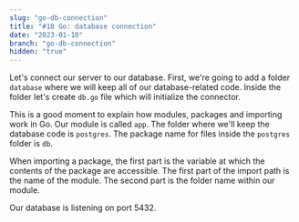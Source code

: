 ```yaml
---
slug: "go-db-connection"
title: "#18 Go: database connection"
date: "2023-01-10"
branch: "go-db-connection"
hidden: "true"
---
```

Let's connect our server to our database. First, we're going to add a folder ```database``` where we will keep all of our database-related code. Inside the folder let's create ```db.go``` file which will initialize the connector.

This is a good moment to explain how modules, packages and importing work in Go. Our module is called ```app```. The folder where we'll keep the database code is ```postgres```. The package name for files inside the ```postgres``` folder is ```db```.

When importing a package, the first part is the variable at which the contents of the package are accessible. The first part of the import path is the name of the module. The second part is the folder name within our module.



Our database is listening on port 5432.
